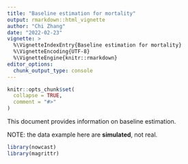 ```yaml
---
title: "Baseline estimation for mortality"
output: rmarkdown::html_vignette
author: "Chi Zhang"
date: "2022-02-23"
vignette: >
  %\VignetteIndexEntry{Baseline estimation for mortality}
  %\VignetteEncoding{UTF-8}
  %\VignetteEngine{knitr::rmarkdown}
editor_options: 
  chunk_output_type: console
---
```


```r
knitr::opts_chunk$set(
  collapse = TRUE,
  comment = "#>"
)
```

This document provides information on baseline estimation. 

NOTE: the data example here are **simulated**, not real. 

```r
library(nowcast)
library(magrittr)
```

